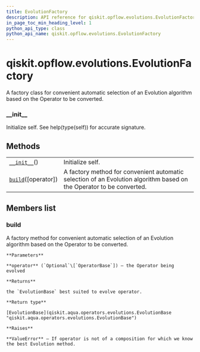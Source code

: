 ```yaml
---
title: EvolutionFactory
description: API reference for qiskit.opflow.evolutions.EvolutionFactory
in_page_toc_min_heading_level: 1
python_api_type: class
python_api_name: qiskit.opflow.evolutions.EvolutionFactory
---
```


# qiskit.opflow\.evolutions.EvolutionFactory

<Class id="qiskit.opflow.evolutions.EvolutionFactory" isDedicatedPage={true} github="https://github.com/qiskit/qiskit/tree/stable/0.18/qiskit/opflow/evolutions/evolution_factory.py" signature="EvolutionFactory" modifiers="class">
  A factory class for convenient automatic selection of an Evolution algorithm based on the Operator to be converted.

  ### \_\_init\_\_

  <Function id="qiskit.opflow.evolutions.EvolutionFactory.__init__" signature="__init__()">
    Initialize self. See help(type(self)) for accurate signature.
  </Function>

  ## Methods

  |                                                                                                                            |                                                                                                                      |
  | -------------------------------------------------------------------------------------------------------------------------- | -------------------------------------------------------------------------------------------------------------------- |
  | [`__init__`](#qiskit.opflow.evolutions.EvolutionFactory.__init__ "qiskit.opflow.evolutions.EvolutionFactory.__init__")()   | Initialize self.                                                                                                     |
  | [`build`](#qiskit.opflow.evolutions.EvolutionFactory.build "qiskit.opflow.evolutions.EvolutionFactory.build")(\[operator]) | A factory method for convenient automatic selection of an Evolution algorithm based on the Operator to be converted. |

  ## Members list

  ### build

  <Function id="qiskit.opflow.evolutions.EvolutionFactory.build" signature="build(operator=None)" modifiers="static">
    A factory method for convenient automatic selection of an Evolution algorithm based on the Operator to be converted.

    **Parameters**

    **operator** (`Optional`\[`OperatorBase`]) – the Operator being evolved

    **Returns**

    the `EvolutionBase` best suited to evolve operator.

    **Return type**

    [EvolutionBase](qiskit.aqua.operators.evolutions.EvolutionBase "qiskit.aqua.operators.evolutions.EvolutionBase")

    **Raises**

    **ValueError** – If operator is not of a composition for which we know the best Evolution method.
  </Function>
</Class>


